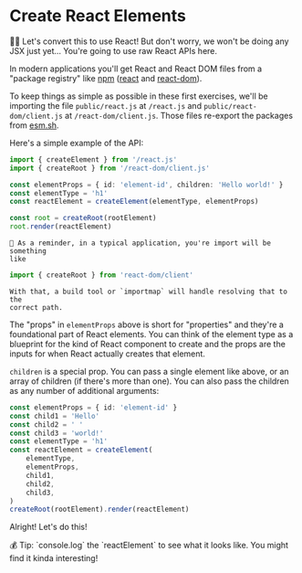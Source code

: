 # Create React Elements

👨‍💼 Let's convert this to use React! But don't worry, we won't be doing any JSX just
yet... You're going to use raw React APIs here.

In modern applications you'll get React and React DOM files from a "package
registry" like [npm](https://npmjs.com) ([react](https://npm.im/react) and
[react-dom](https://npm.im/react-dom)).

To keep things as simple as possible in these first exercises, we'll be
importing the file `public/react.js` at `/react.js` and
`public/react-dom/client.js` at `/react-dom/client.js`. Those files re-export
the packages from [esm.sh](https://esm.sh).

Here's a simple example of the API:

```typescript
import { createElement } from '/react.js'
import { createRoot } from '/react-dom/client.js'

const elementProps = { id: 'element-id', children: 'Hello world!' }
const elementType = 'h1'
const reactElement = createElement(elementType, elementProps)

const root = createRoot(rootElement)
root.render(reactElement)
```

<callout-info>

    🦉 As a reminder, in a typical application, you're import will be something
    like

```ts nonumber nolang
import { createRoot } from 'react-dom/client'
```

    With that, a build tool or `importmap` will handle resolving that to the
    correct path.

</callout-info>

The "props" in `elementProps` above is short for "properties" and they're a
foundational part of React elements. You can think of the element type as a
blueprint for the kind of React component to create and the props are the inputs
for when React actually creates that element.

`children` is a special prop. You can pass a single element like above, or an
array of children (if there's more than one). You can also pass the children as
any number of additional arguments:

```typescript
const elementProps = { id: 'element-id' }
const child1 = 'Hello'
const child2 = ' '
const child3 = 'world!'
const elementType = 'h1'
const reactElement = createElement(
	elementType,
	elementProps,
	child1,
	child2,
	child3,
)
createRoot(rootElement).render(reactElement)
```

Alright! Let's do this!

<callout-info class="aside">
	💰 Tip: `console.log` the `reactElement` to see what it looks like. You might
	find it kinda interesting!
</callout-info>
